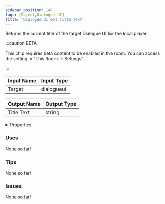 ```yaml
---
sidebar_position: 148
tags: [Object,Dialogue UI]
title: 'Dialogue UI Get Title Text'
---
```


Returns the current title of the target Dialogue UI for the local player.

:::caution BETA

This chip requires beta content to be enabled in the room. You can access the setting in "This Room -> Settings".

:::


<EsbSvg />

| Input Name | Input Type |
|-----------|-----------|
| Target | dialogueui |

| Output Name | Output Type |
|-----------|-----------|
| Title Text | string |


<details>
  <summary>Properties</summary>
  <div>
    <div>
    <table>
      <thead>
        <tr>
          <th>Is beta required?</th>
          <th>✅</th>
        </tr>
        <tr>
          <th>Is this chip a trolling risk?</th>
          <th>❌</th>
        </tr>
        <tr>
          <th>Is this chip a role assignment risk?</th>
          <th>❌</th>
        </tr>
        <tr>
          <th>Chip UUID</th>
          <th>17a13c0d-f5c0-4806-b6ee-1af03eb81bdb</th>
        </tr>
      </thead>
    </table>
    </div>
  </div>
</details>

### Uses

None so far!

### Tips

None so far!

### Issues

None so far!
